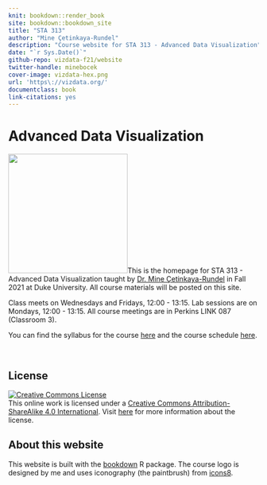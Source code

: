 ```yaml
---
knit: bookdown::render_book
site: bookdown::bookdown_site
title: "STA 313"
author: "Mine Çetinkaya-Rundel"
description: "Course website for STA 313 - Advanced Data Visualization"
date: "`r Sys.Date()`"
github-repo: vizdata-f21/website
twitter-handle: minebocek
cover-image: vizdata-hex.png
url: 'https\://vizdata.org/'
documentclass: book
link-citations: yes
---
```


# Advanced Data Visualization {.unnumbered}

<img src="images/vizdata-hex.png" class="cover" width="240" height="240"/>This is the homepage for STA 313 - Advanced Data Visualization taught by [Dr. Mine Çetinkaya-Rundel](http://mine-cr.com/) in Fall 2021 at Duke University.
All course materials will be posted on this site.

Class meets on Wednesdays and Fridays, 12:00 - 13:15.
Lab sessions are on Mondays, 12:00 - 13:15.
All course meetings are in Perkins LINK 087 (Classroom 3).

You can find the syllabus for the course [here](https://www.vizdata.org/syllabus.html) and the course schedule [here](https://www.vizdata.org/schedule.html).

<br>

## License {.unnumbered}

<a rel="license" href="https://creativecommons.org/licenses/by-sa/4.0/"><img src="https://licensebuttons.net/l/by-sa/4.0/88x31.png" alt="Creative Commons License" style="border-width:0"/></a><br />This online work is licensed under a <a rel="license" href="https://creativecommons.org/licenses/by-sa/4.0/">Creative Commons Attribution-ShareAlike 4.0 International</a>.
Visit [here](https://github.com/dukestatsciintrods/blob/master/LICENSE.md) for more information about the license.

## About this website {.unnumbered}

This website is built with the [bookdown](https://bookdown.org/yihui/bookdown/) R package.
The course logo is designed by me and uses iconography (the paintbrush) from [icons8](https://icons8.com/).
